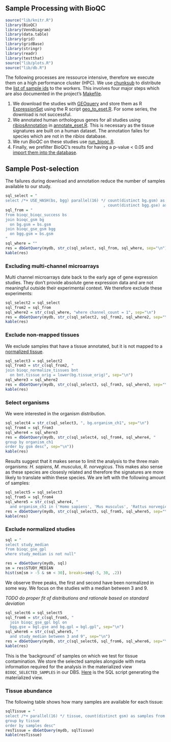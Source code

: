 ## Sample Processing with BioQC {#sample-processing}

```r
source("lib/knitr.R")
library(BioQC)
library(VennDiagram)
library(data.table)
library(grid)
library(gridBase)
library(stringr)
library(readr)
library(testthat)
source("lib/plots.R")
source("lib/db.R")
```

The following processes are ressource intensive, therefore we execute them on a high performance cluster (HPC). We use [chunksub](https://github.com/grst/chunksub) to distribute the [list of sample ids](#sample-list) to the workers. This involves four major steps which are also documented in the project's [Makefile](https://github.com/grst/BioQC_GEO_analysis/blob/master/Makefile). 

1. We download the studies with [GEOquery](https://bioconductor.org/packages/release/bioc/html/GEOquery.html) and store them as R [ExpressionSet](https://bioconductor.org/packages/devel/bioc/vignettes/Biobase/inst/doc/ExpressionSetIntroduction.pdf) using the R script [geo_to_eset.R](https://github.com/grst/BioQC_GEO_analysis/blob/master/scripts/geo_to_eset.R). For some series, the download is not successful. 
2. We annotated human orthologous genes for all studies using [ribiosAnnotation](https://github.com/Accio/ribios) in [annotate_eset.R](https://github.com/grst/BioQC_GEO_analysis/blob/master/scripts/annotate_eset.R). This is necessary as the tissue signatures are built on a human dataset. The annotation failes for species which are not in the *ribios* database. 
3. We run *BioQC* on these studies use [run_bioqc.R](https://github.com/grst/BioQC_GEO_analysis/blob/master/scripts/run_bioqc.R). 
4. Finally, we prefilter BioQC's results for having a p-value < 0.05 and [import them into the database](#import-bioqc-results). 


## Sample Post-selection

The failures during download and annotation reduce the number of samples available to our study.

<!-- since there are muliple gpl and gsm in a gse, there might've been some gsm 
inserted, that don't have a tissue annotated, albeit the gse was selected. -->

```r

sql_select = "
select /*+ USE_HASH(bs, bgg) parallel(16) */ count(distinct bg.gsm) as GSM
                                           , count(distinct bgg.gse) as GSE"
sql_from = "
from bioqc_bioqc_success bs
join bioqc_gsm bg
  on bg.gsm = bs.gsm
join bioqc_gse_gsm bgg
  on bgg.gsm = bs.gsm 
"
sql_where = ""
res = dbGetQuery(mydb, str_c(sql_select, sql_from, sql_where, sep="\n"))
kable(res)
```


### Excluding multi-channel microarrays

Multi channel microarrays date back to the early age of gene expression studies. They don't provide absolute gene expression data and are not meaningful outside their experimental context. We therefore exclude these experiments:
```r
sql_select2 = sql_select
sql_from2 = sql_from
sql_where2 = str_c(sql_where, "where channel_count = 1", sep="\n")
res = dbGetQuery(mydb, str_c(sql_select2, sql_from2, sql_where2, sep="\n"))
kable(res)
```

### Exclude non-mapped tissues
We exclude samples that have a tissue annotated, but it is not mapped to a [normalized tissue](#tissue-normalization). 

```r
sql_select3 = sql_select2
sql_from3 = str_c(sql_from2, "
join bioqc_normalize_tissues bnt
  on bnt.tissue_orig = lower(bg.tissue_orig)", sep="\n")
sql_where3 = sql_where2
res = dbGetQuery(mydb, str_c(sql_select3, sql_from3, sql_where3, sep="\n"))
kable(res)
```

### Select organisms
We were interested in the organism distribution.
```r
sql_select4 = str_c(sql_select3, ", bg.organism_ch1", sep="\n")
sql_from4 = sql_from3
sql_where4 = sql_where3
res = dbGetQuery(mydb, str_c(sql_select4, sql_from4, sql_where4, "
group by organism_ch1
order by gsm desc", sep="\n"))
kable(res)
```

Results suggest that it makes sense to limit the analysis to the three main organisms: *H. sapiens*, *M. musculus*, *R. norvegicus*. This makes also sense as these species are closesly related and therefore the signatures are more likely to translate within these species. 
We are left with the following amount of samples: 

```r
sql_select5 = sql_select3
sql_from5 = sql_from4
sql_where5 = str_c(sql_where4, "
  and organism_ch1 in ('Homo sapiens', 'Mus musculus', 'Rattus norvegicus')", sep="\n")
res = dbGetQuery(mydb, str_c(sql_select5, sql_from5, sql_where5, sep="\n"))
kable(res)
```

### Exclude normalized studies
```r
sql = "
select study_median
from bioqc_gse_gpl
where study_median is not null"

res = dbGetQuery(mydb, sql)
sm = res$STUDY_MEDIAN
hist(sm[sm > -5 & sm < 30], breaks=seq(-5, 30, .2))
```

We observe three peaks, the first and second
have been normalized in some way. We focus on the studies 
with a median between 3 and 9. 

*TODO do proper fit of distributions and rationale based on standard deviation* 

```r
sql_select6 = sql_select5
sql_from6 = str_c(sql_from5, "
  join bioqc_gse_gpl bgl on 
  bgg.gse = bgl.gse and bg.gpl = bgl.gpl", sep="\n")
sql_where6 = str_c(sql_where5, "
  and study_median between 3 and 9", sep="\n")
res = dbGetQuery(mydb, str_c(sql_select6, sql_from6, sql_where6, sep="\n"))
kable(res)
```

This is the 'background' of samples on which we test for tissue contamination. 
We store the selected samples alongside with meta information required for the analysis in the materialized view `BIOQC_SELECTED_SAMPLES` in our DBS. [Here](https://github.com/grst/BioQC_GEO_analysis/blob/master/db/views/sample_selection.sql) is the SQL script generating the materialized view. 


### Tissue abundance

The following table shows how many samples are available for each tissue: 
```r
sqlTissue = "
select /*+ parallel(16) */ tissue, count(distinct gsm) as samples from bioqc_selected_samples
group by tissue
order by samples desc"
resTissue = dbGetQuery(mydb, sqlTissue)
kable(resTissue)
```
